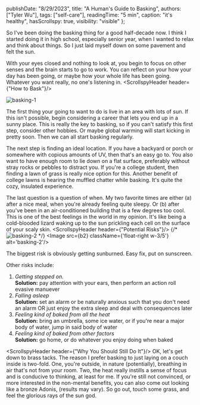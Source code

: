 
  publishDate: "8/29/2023",
  title: "A Human's Guide to Basking",
  authors: ["Tyler Wu"],
  tags: ["self-care"],
  readingTime: "5 min",
  caption: "it's healthy",
  hasScrollspy: true,
  visibility: "visible"
};

  So I've been doing the basking thing for a good half-decade now.
I think I started doing it in high school, especially senior year, when I wanted to relax and think about things.
So I just laid myself down on some pavement and felt the sun.
        
  With your eyes closed and nothing to look at, you begin to focus on other senses and the brain starts to go to work.
You can reflect on your how your day has been going, or maybe how your whole life has been going.
Whatever you want really, no one's listening in.
<ScrollspyHeader header={"How to Bask"}/>

<Image src={b1} alt='basking-1'/>

  The first thing your going to want to do is live in an area with lots of sun.
If this isn't possible, begin considering a career that lets you end up in a sunny place.
This is really the key to basking, so if you can't satisfy this first step, consider other hobbies.
Or maybe global warming will start kicking in pretty soon. Then we can all start basking regularly.  

  The next step is finding an ideal location. 
If you have a backyard or porch or somewhere with copious amounts of UV, then that's an easy go to.
You also want to have enough room to lie down on a flat surface, preferably without stray rocks or pebbles to distract you.
If you're a college student, then finding a lawn of grass is really nice option for this. 
Another benefit of college lawns is hearing the muffled chatter while basking. 
It's quite the cozy, insulated experience.
  
  
  The last question is a question of when. My two favorite times are either (a) after a nice meal, when you're already feeling quite sleepy.
Or (b) after you've been in an air-conditioned building that is a few degrees too cool. This is one of the best feelings in the world in my opinion.
It's like being a cold-blooded lizard waking up to the sun prickling each cell on the surface of your scaly skin.
<ScrollspyHeader header={"Potential Risks"}/>
{/* 
<img
    src='/img/writing/basking/basking_2.png'
    className='articleImg left-wrap-img'
    alt='basking-2'
  /> */}
<Image src={b2} className={'float-right w-3/5'} alt='basking-2'/>

The biggest risk is obviously getting sunburned. Easy fix, put on sunscreen.

Other risks include:

  1. *Getting stepped on.*<br/>**Solution:** pay attention with your ears, then perform an action roll evasive manuever  
  2. *Falling asleep*<br/>**Solution:** set an alarm or be naturally anxious such that you don't need an alarm OR just enjoy the extra sleep and deal with consequences later  
  3. *Feeling kind of baked from all the heat*<br/>**Solution:** bring an umbrella, some ice water, or if you're near a major body of water, jump in said body of water  
  4. *Feeling kind of baked from other factors*<br/>**Solution:** go home, or do whatever you enjoy doing when baked

<ScrollspyHeader header={"Why You Should Still Do It"}/>
OK, let's get down to brass tacks. The reason I prefer basking to just laying on a couch inside is two-fold.
  One, you're outside, in nature (potentially), breathing in air that's not from your room.
  Two, the heat really instills a sense of focus and is conducive to thinking, at least for me.
  If you're still not convinced, or more interested in the non-mental benefits, you can also come out looking like a bronze Adonis, (results may vary).
  So go out, touch some grass, and feel the glorious rays of the sun god.